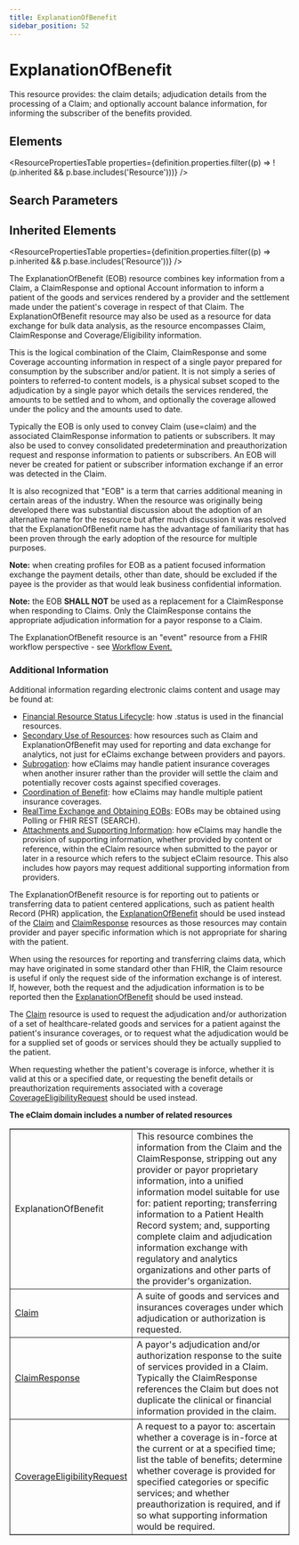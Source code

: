 ```yaml
---
title: ExplanationOfBenefit
sidebar_position: 52
---
```



# ExplanationOfBenefit

This resource provides: the claim details; adjudication details from the processing of a <Link to="/docs/api/fhir/resources/claim">Claim</Link>; and optionally account balance information, for informing the subscriber of the benefits provided.

<Tabs queryString="section">
  <TabItem value="schema" label="Schema" default>

## Elements

<ResourcePropertiesTable
  properties={definition.properties.filter((p) => !(p.inherited && p.base.includes('Resource')))}
/>

## Search Parameters

<SearchParamsTable searchParams={definition.searchParameters} />

## Inherited Elements

<ResourcePropertiesTable properties={definition.properties.filter((p) => p.inherited && p.base.includes('Resource'))} />

  </TabItem>
  <TabItem value="usage" label="Usage">
<div> <a name="scope"></a> <p>The <Link to="/docs/api/fhir/resources/explanationofbenefit">ExplanationOfBenefit</Link> (EOB) resource combines key information from a <Link to="/docs/api/fhir/resources/claim">Claim</Link>, a <Link to="/docs/api/fhir/resources/claimresponse">ClaimResponse</Link> and optional <Link to="/docs/api/fhir/resources/account">Account</Link> information to inform  a patient of the goods and services rendered by a provider and the settlement made under the patient's coverage in respect of that <Link to="/docs/api/fhir/resources/claim">Claim</Link>. The  <Link to="/docs/api/fhir/resources/explanationofbenefit">ExplanationOfBenefit</Link> resource may also be used as a resource for data exchange for bulk data analysis, as the resource  encompasses <Link to="/docs/api/fhir/resources/claim">Claim</Link>, <Link to="/docs/api/fhir/resources/claimresponse">ClaimResponse</Link> and <Link to="/docs/api/fhir/resources/coverage">Coverage</Link>/Eligibility information. </p> <p> This is the logical combination of the <Link to="/docs/api/fhir/resources/claim">Claim</Link>, <Link to="/docs/api/fhir/resources/claimresponse">ClaimResponse</Link> and some <Link to="/docs/api/fhir/resources/coverage">Coverage</Link> accounting information  in respect of a single payor prepared for consumption by the subscriber and/or patient. It is not   simply a series of pointers to referred-to content models, is a physical subset scoped to the   adjudication by a single payor which details the services rendered, the amounts to be settled and   to whom, and optionally the coverage allowed under the policy and the amounts used to date. </p> <p> Typically the EOB is only used to convey <Link to="/docs/api/fhir/resources/claim">Claim</Link> (use=claim) and the associated <Link to="/docs/api/fhir/resources/claimresponse">ClaimResponse</Link> information to patients or subscribers. It may also be   used to convey consolidated predetermination and preauthorization request and response information to patients or subscribers. An EOB will never   be created for patient or subscriber information exchange if an error was detected in the <Link to="/docs/api/fhir/resources/claim">Claim</Link>.  </p> <p> It is also recognized that "EOB" is a term that carries additional meaning in certain areas of the industry. When the resource was originally  being developed there was substantial discussion about the adoption of an alternative name for the resource but after much discussion it was  resolved that the <Link to="/docs/api/fhir/resources/explanationofbenefit">ExplanationOfBenefit</Link> name has the advantage of familiarity that has been proven through the early adoption of the resource  for multiple purposes.  </p> <p><b>Note:</b> when creating profiles for EOB as a patient focused information exchange the payment details, other than date, should be excluded if  the payee is the provider as that would leak business confidential information.</p> <p><b>Note:</b> the EOB <b>SHALL NOT</b> be used as a replacement for a <Link to="/docs/api/fhir/resources/claimresponse">ClaimResponse</Link> when responding to <Link to="/docs/api/fhir/resources/claim">Claims</Link>. Only the <Link to="/docs/api/fhir/resources/claimresponse">ClaimResponse</Link> contains  the appropriate adjudication information for a payor response to a <Link to="/docs/api/fhir/resources/claim">Claim</Link>.</p> <p>The <Link to="/docs/api/fhir/resources/explanationofbenefit">ExplanationOfBenefit</Link> resource is an "event" resource from a FHIR workflow perspective - see <a href="https://www.hl7.org/fhir/workflow.html#event">Workflow Event.</a></p> <h3 class="self-link-parent"> Additional Information <a href="https://www.hl7.org/fhir/explanationofbenefit.html#13.10.1.1" title="link to here" class="self-link"></a></h3> <p> Additional information regarding electronic claims content and usage may be found at: </p> <ul> <li><a href="https://www.hl7.org/fhir/financial-module.html#resource-status">Financial Resource Status Lifecycle</a>: how .status is used in the financial resources.</li> <li><a href="https://www.hl7.org/fhir/financial-module.html#secondary-use">Secondary Use of Resources</a>: how resources such as <Link to="/docs/api/fhir/resources/claim">Claim</Link> and <Link to="/docs/api/fhir/resources/explanationofbenefit">ExplanationOfBenefit</Link> may used for  reporting and data exchange for analytics, not just for eClaims exchange between providers and payors.</li> <li><a href="https://www.hl7.org/fhir/financial-module.html#subrogation">Subrogation</a>: how eClaims may handle patient insurance coverages when another insurer rather than  the provider will settle the claim and potentially recover costs against specified coverages.</li> <li><a href="https://www.hl7.org/fhir/financial-module.html#cob">Coordination of Benefit</a>: how eClaims may handle multiple patient insurance coverages.</li> <li><a href="https://www.hl7.org/fhir/financial-module.html#real-time">RealTime Exchange and Obtaining EOBs</a>: EOBs may be obtained using Polling or FHIR REST (SEARCH).</li> <li><a href="https://www.hl7.org/fhir/financial-module.html#attachments">Attachments and Supporting Information</a>: how eClaims may handle the provision of supporting  information, whether provided by content or reference, within the eClaim resource when submitted to the payor or later in a resource which refers  to the subject eClaim resource. This also includes how payors may request additional supporting information from providers.</li> </ul> </div>
  </TabItem>
  <TabItem value="relationships" label="Relationships">
<div> <a name="bnr"></a> <p>The <Link to="/docs/api/fhir/resources/explanationofbenefit">ExplanationOfBenefit</Link> resource is for reporting out to patients or transferring data to patient centered applications, such as patient health Record (PHR) application, the <a href="/docs/api/fhir/resources/explanationofbenefit">ExplanationOfBenefit</a>  should be used instead of the <a href="/docs/api/fhir/resources/claim">Claim</a> and <a href="/docs/api/fhir/resources/claimresponse">ClaimResponse</a> resources as those resources may contain provider and payer specific information which is not appropriate for sharing with the patient.</p> <p>When using the resources for reporting and transferring claims data, which may have originated in some standard other than FHIR, the <Link to="/docs/api/fhir/resources/claim">Claim</Link> resource is useful if only the request side of the information exchange is of interest. If, however, both the request and the adjudication information is to be reported then the  <a href="/docs/api/fhir/resources/explanationofbenefit">ExplanationOfBenefit</a> should be used instead. </p> <p>The <a href="/docs/api/fhir/resources/claim">Claim</a> resource is used to request the adjudication and/or authorization of a set of healthcare-related goods and services for a patient against the patient's insurance coverages, or to request what the adjudication would be for a supplied set of goods or services should they be actually supplied to the patient. </p> <p>When requesting whether the patient's coverage is inforce, whether it is valid at this or a specified date, or requesting the benefit details or preauthorization requirements  associated with a coverage <a href="/docs/api/fhir/resources/coverageeligibilityrequest">CoverageEligibilityRequest</a> should be used instead. </p> <b>The eClaim domain includes a number of related resources</b> <table border="1" cellpadding="1" cellspacing="2" frame="box"> <tbody><tr> <td>ExplanationOfBenefit</td> <td>This resource combines the information from the <Link to="/docs/api/fhir/resources/claim">Claim</Link> and the <Link to="/docs/api/fhir/resources/claimresponse">ClaimResponse</Link>, stripping out any provider or payor proprietary information, into a unified information model  suitable for use for: patient reporting; transferring information to a <Link to="/docs/api/fhir/resources/patient">Patient</Link> Health Record system; and, supporting complete claim and adjudication information exchange with regulatory and analytics organizations and other parts of the provider's organization. </td> </tr> <tr> <td><a href="/docs/api/fhir/resources/claim">Claim</a></td> <td>A suite of goods and services and insurances coverages under which adjudication or authorization is requested.</td> </tr> <tr> <td><a href="/docs/api/fhir/resources/claimresponse">ClaimResponse</a></td> <td>A payor's adjudication and/or authorization response to the suite of services provided in a <Link to="/docs/api/fhir/resources/claim">Claim</Link>. Typically the <Link to="/docs/api/fhir/resources/claimresponse">ClaimResponse</Link> references the <Link to="/docs/api/fhir/resources/claim">Claim</Link> but does not duplicate the clinical or financial information provided in the claim.</td> </tr> <tr> <td><a href="/docs/api/fhir/resources/coverageeligibilityrequest">CoverageEligibilityRequest</a></td> <td>A request to a payor to: ascertain whether a coverage is in-force at the current or at a specified time; list the table of benefits; determine whether coverage is provided for specified categories or specific services; and whether preauthorization is required, and if so what supporting information would be required.</td> </tr> </tbody></table> </div>
  </TabItem>

</Tabs>
